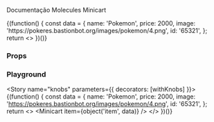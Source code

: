 

<Meta title="Molecules/Minicart" component={Minicart} />

Documentação Molecules Minicart

<Preview>
  <Story name="default">
    {(function() {
      const data = {
        name: 'Pokemon',
        price: 2000,
        image: 'https://pokeres.bastionbot.org/images/pokemon/4.png',
        id: '65321',
      };
      return <>
      <Minicart item={data} />
      </>
    })()}
  </Story>
</Preview>

### Props

<Props of={Minicart} />

### Playground

<Story name="knobs" parameters={{ decorators: [withKnobs] }}>
  {(function() {
      const data = {
        name: 'Pokemon',
        price: 2000,
        image: 'https://pokeres.bastionbot.org/images/pokemon/4.png',
        id: '65321',
      };
      return <>
      <Minicart item={object('item', data)} />
      </>
    })()}
</Story>